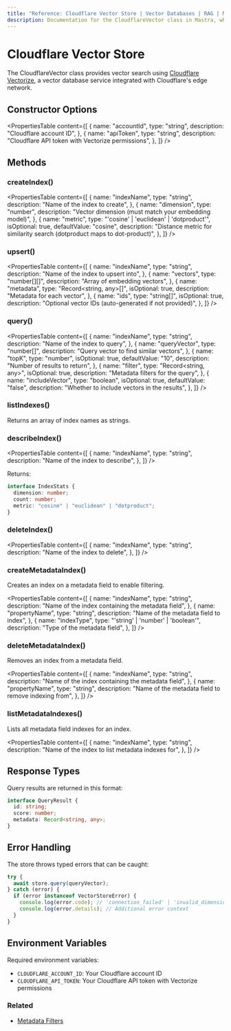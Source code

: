 ```yaml
---
title: "Reference: Cloudflare Vector Store | Vector Databases | RAG | Mastra Docs"
description: Documentation for the CloudflareVector class in Mastra, which provides vector search using Cloudflare Vectorize.
---
```


# Cloudflare Vector Store

The CloudflareVector class provides vector search using [Cloudflare Vectorize](https://developers.cloudflare.com/vectorize/), a vector database service integrated with Cloudflare's edge network.

## Constructor Options

<PropertiesTable
  content={[
    {
      name: "accountId",
      type: "string",
      description: "Cloudflare account ID",
    },
    {
      name: "apiToken",
      type: "string",
      description: "Cloudflare API token with Vectorize permissions",
    },
  ]}
/>

## Methods

### createIndex()

<PropertiesTable
  content={[
    {
      name: "indexName",
      type: "string",
      description: "Name of the index to create",
    },
    {
      name: "dimension",
      type: "number",
      description: "Vector dimension (must match your embedding model)",
    },
    {
      name: "metric",
      type: "'cosine' | 'euclidean' | 'dotproduct'",
      isOptional: true,
      defaultValue: "cosine",
      description: "Distance metric for similarity search (dotproduct maps to dot-product)",
    },
  ]}
/>

### upsert()

<PropertiesTable
  content={[
    {
      name: "indexName",
      type: "string",
      description: "Name of the index to upsert into",
    },
    {
      name: "vectors",
      type: "number[][]",
      description: "Array of embedding vectors",
    },
    {
      name: "metadata",
      type: "Record<string, any>[]",
      isOptional: true,
      description: "Metadata for each vector",
    },
    {
      name: "ids",
      type: "string[]",
      isOptional: true,
      description: "Optional vector IDs (auto-generated if not provided)",
    },
  ]}
/>

### query()

<PropertiesTable
  content={[
    {
      name: "indexName",
      type: "string",
      description: "Name of the index to query",
    },
    {
      name: "queryVector",
      type: "number[]",
      description: "Query vector to find similar vectors",
    },
    {
      name: "topK",
      type: "number",
      isOptional: true,
      defaultValue: "10",
      description: "Number of results to return",
    },
    {
      name: "filter",
      type: "Record<string, any>",
      isOptional: true,
      description: "Metadata filters for the query",
    },
    {
      name: "includeVector",
      type: "boolean",
      isOptional: true,
      defaultValue: "false",
      description: "Whether to include vectors in the results",
    },
  ]}
/>

### listIndexes()

Returns an array of index names as strings.

### describeIndex()

<PropertiesTable
  content={[
    {
      name: "indexName",
      type: "string",
      description: "Name of the index to describe",
    },
  ]}
/>

Returns:

```typescript copy
interface IndexStats {
  dimension: number;
  count: number;
  metric: "cosine" | "euclidean" | "dotproduct";
}
```

### deleteIndex()

<PropertiesTable
  content={[
    {
      name: "indexName",
      type: "string",
      description: "Name of the index to delete",
    },
  ]}
/>

### createMetadataIndex()

Creates an index on a metadata field to enable filtering.

<PropertiesTable
  content={[
    {
      name: "indexName",
      type: "string", 
      description: "Name of the index containing the metadata field",
    },
    {
      name: "propertyName",
      type: "string",
      description: "Name of the metadata field to index",
    },
    {
      name: "indexType",
      type: "'string' | 'number' | 'boolean'",
      description: "Type of the metadata field",
    },
  ]}
/>

### deleteMetadataIndex()

Removes an index from a metadata field.

<PropertiesTable
  content={[
    {
      name: "indexName",
      type: "string",
      description: "Name of the index containing the metadata field",
    },
    {
      name: "propertyName",
      type: "string",
      description: "Name of the metadata field to remove indexing from",
    },
  ]}
/>

### listMetadataIndexes()

Lists all metadata field indexes for an index.

<PropertiesTable
  content={[
    {
      name: "indexName",
      type: "string",
      description: "Name of the index to list metadata indexes for",
    },
  ]}
/>

## Response Types

Query results are returned in this format:

```typescript copy
interface QueryResult {
  id: string;
  score: number;
  metadata: Record<string, any>;
}
```

## Error Handling

The store throws typed errors that can be caught:

```typescript copy
try {
  await store.query(queryVector);
} catch (error) {
  if (error instanceof VectorStoreError) {
    console.log(error.code); // 'connection_failed' | 'invalid_dimension' | etc
    console.log(error.details); // Additional error context
  }
}
```

## Environment Variables

Required environment variables:

- `CLOUDFLARE_ACCOUNT_ID`: Your Cloudflare account ID
- `CLOUDFLARE_API_TOKEN`: Your Cloudflare API token with Vectorize permissions

### Related
- [Metadata Filters](./metadata-filters) 